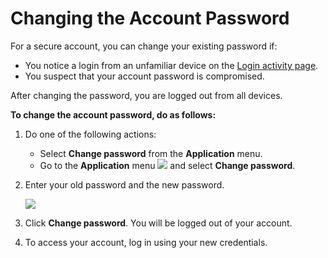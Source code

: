 
# Changing the Account Password

For a secure account, you can change your existing password if:

* You notice a login from an unfamiliar device on the <a href="accountloginactivity">Login activity page</a>.
* You suspect that your account password is compromised.

<p>
  <Admonition type="tip">
  <p>After changing the password, you are logged out from all devices.</p>
  </Admonition>
</p>

**To change the account password, do as follows:**

1. Do one of the following actions:

    * Select <b>Change password</b> from the <b>Application</b> menu.
    * Go to the <b>Application</b> menu <img src={BurgerMenu}/> and select <b>Change password</b>.

2. Enter your old password and the new password.

    ![](media/changepassword.png)

3. Click **Change password**. You will be logged out of your account.

4. To access your account, log in using your new credentials.